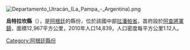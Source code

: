 [[Image:Departamento_Utracán_(La_Pampa_-_Argentina).png|right]]
{{Coord|37|22|41|S|64|36|17|W|display=title}}

'''烏特拉坎縣'''（{{lang-es|Departamento Utracán}}），是[[阿根廷|阿根廷]]的縣份，位於該國中部[[拉潘帕省|拉潘帕省]]，首府設於[[阿查將軍鎮|阿查將軍鎮]]，面積12,967平方公里，2010年人口14,839，人口密度每平方公里1.12人。

{{Argentina-geo-stub}}
[[Category:阿根廷縣份|Category:阿根廷縣份]]